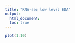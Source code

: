 ```yaml
---
title: "RNA-seq low level EDA"
output:
  html_document:
  toc: true
---
```


```r
plot(1:10)
```


